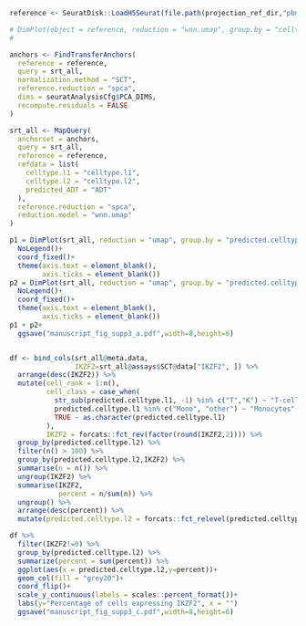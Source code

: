 ```{r pbmc_multimodal_ref, cache = TRUE}
reference <- SeuratDisk::LoadH5Seurat(file.path(projection_ref_dir,"pbmc_multimodal/pbmc_multimodal.h5seurat"))

# DimPlot(object = reference, reduction = "wnn.umap", group.by = "celltype.l2", label = TRUE, label.size = 3, repel = TRUE) + NoLegend()
# 
```

```{r map data to reference, cache = TRUE}
anchors <- FindTransferAnchors(
  reference = reference,
  query = srt_all,
  normalization.method = "SCT",
  reference.reduction = "spca",
  dims = seuratAnalysisCfg$PCA_DIMS,
  recompute.residuals = FALSE
)

srt_all <- MapQuery(
  anchorset = anchors,
  query = srt_all,
  reference = reference,
  refdata = list(
    celltype.l1 = "celltype.l1",
    celltype.l2 = "celltype.l2",
    predicted_ADT = "ADT"
  ),
  reference.reduction = "spca", 
  reduction.model = "wnn.umap"
)
```

```{r manuscript_fig_supp3_a_c}
p1 = DimPlot(srt_all, reduction = "umap", group.by = "predicted.celltype.l1", label = TRUE, label.size = 3, repel = TRUE) +
  NoLegend()+
  coord_fixed()+
  theme(axis.text = element_blank(),
        axis.ticks = element_blank())
p2 = DimPlot(srt_all, reduction = "umap", group.by = "predicted.celltype.l2", label = TRUE, label.size = 2.5 ,repel = TRUE)+
  NoLegend()+
  coord_fixed()+
  theme(axis.text = element_blank(),
        axis.ticks = element_blank())
p1 + p2+
  ggsave("manuscript_fig_supp3_a.pdf",width=8,height=6)


df <- bind_cols(srt_all@meta.data,
                IKZF2=srt_all@assays$SCT@data["IKZF2", ]) %>%
  arrange(desc(IKZF2)) %>%
  mutate(cell_rank = 1:n(),
         cell_class = case_when(
           str_sub(predicted.celltype.l1, -1) %in% c("T","K") ~ "T-cells & NK",
           predicted.celltype.l1 %in% c("Mono", "other") ~ "Monocytes",
           TRUE ~ as.character(predicted.celltype.l1)
         ),
         IKZF2 = forcats::fct_rev(factor(round(IKZF2,2)))) %>% 
  group_by(predicted.celltype.l2) %>% 
  filter(n() > 100) %>% 
  group_by(predicted.celltype.l2,IKZF2) %>% 
  summarise(n = n()) %>% 
  ungroup(IKZF2) %>% 
  summarise(IKZF2,
            percent = n/sum(n)) %>%
  ungroup() %>%
  arrange(desc(percent)) %>% 
  mutate(predicted.celltype.l2 = forcats::fct_relevel(predicted.celltype.l2,unique(predicted.celltype.l2)))

df %>% 
  filter(IKZF2!=0) %>% 
  group_by(predicted.celltype.l2) %>% 
  summarize(percent = sum(percent)) %>% 
  ggplot(aes(x = predicted.celltype.l2,y=percent))+
  geom_col(fill = "grey20")+
  coord_flip()+
  scale_y_continuous(labels = scales::percent_format())+
  labs(y="Percentage of cells expressing IKZF2", x = "")
  ggsave("manuscript_fig_supp3_c.pdf",width=8,height=6)
```

